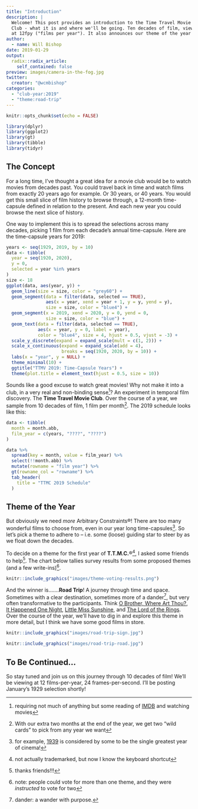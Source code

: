 ```yaml
---
title: "Introduction"
description: |
  Welcome! This post provides an introduction to the Time Travel Movie 
  Club - what it is and where we'll be going. Ten decades of film, viewed 
  at 12fpy ("films per year"). It also announces our theme of the year for 2019.
author:
  - name: Will Bishop
date: 2019-01-29
output:
  radix::radix_article:
    self_contained: false
preview: images/camera-in-the-fog.jpg
twitter:
  creator: "@wcmbishop"
categories:
  - "club-year:2019"
  - "theme:road-trip"
---
```


```r
knitr::opts_chunk$set(echo = FALSE)

library(dplyr)
library(ggplot2)
library(gt)
library(tibble)
library(tidyr)
```

## The Concept

For a long time, I've thought a great idea for a movie club would be to watch movies from decades past. You could travel back in time and watch films from exactly 20 years ago for example. Or 30 years, or 40 years. You would get this small slice of film history to browse through, a 12-month time-capsule defined in relation to the present. And each new year you could browse the next slice of history.

One way to implement this is to spread the selections across many decades, picking 1 film from each decade's annual time-capsule. Here are the time-capsule years for 2019:

```r
years <- seq(1929, 2019, by = 10)
data <- tibble(
  year = seq(1920, 2020),
  y = 0,
  selected = year %in% years
)
size <- 18
ggplot(data, aes(year, y)) +
  geom_line(size = size, color = "grey60") +
  geom_segment(data = filter(data, selected == TRUE),
               aes(x = year, xend = year + 1, y = y, yend = y),
               size = size, color = "blue4") +
  geom_segment(x = 2019, xend = 2020, y = 0, yend = 0, 
               size = size, color = "blue") +
  geom_text(data = filter(data, selected == TRUE),
            aes(x = year, y = 0, label = year), 
            color = "blue4", size = 4, hjust = 0.5, vjust = -3) +
  scale_y_discrete(expand = expand_scale(mult = c(1, 2))) +
  scale_x_continuous(expand = expand_scale(add = 4),
                     breaks = seq(1920, 2020, by = 10)) +
  labs(x = "year", y = NULL) +
  theme_minimal(10) +
  ggtitle("TTMV 2019: Time-Capsule Years") +
  theme(plot.title = element_text(hjust = 0.5, size = 10))
```

Sounds like a good excuse to watch great movies! Why not make it into a  club, in a very real and non-binding sense^[requiring not much of anything but some reading of [IMDB](https://www.imdb.com) and watching movies]? An experiment in temporal film discovery. The **Time Travel Movie Club**. Over the course of a year, we sample from 10 decades of film, 1 film per month^[With our extra two months at the end of the year, we get two "wild cards" to pick from any year we want]. The 2019 schedule looks like this:

```r
data <- tibble(
  month = month.abb,
  film_year = c(years, "????", "????")
)

data %>% 
  spread(key = month, value = film_year) %>% 
  select(!!month.abb) %>% 
  mutate(rowname = "film year") %>% 
  gt(rowname_col = "rowname") %>%
  tab_header(
    title = "TTMC 2019 Schedule"
  )
```


## Theme of the Year

But obviously we need *more* Arbitrary Constraints®! There are too many wonderful films to choose from, even in our year long time-capsules^[for example, [1939](https://www.imdb.com/search/title?year=1939&title_type=feature&) is considered by some to be the single greatest year of cinema!]. So let's pick a theme to adhere to -- i.e. some (loose) guiding star to steer by as we float down the decades. 

To decide on a theme for the first year of **T.T.M.C.**®^[not actually trademarked, but now I know the keyboard shortcut], I asked some friends to help^[thanks friends!!!]. The chart below tallies survey results from some proposed themes (and a few write-ins)^[note: people could vote for more than one theme, and they were *instructed* to vote for two]. 

```r
knitr::include_graphics("images/theme-voting-results.png")
```

And the winner is.......**Road Trip**! A journey through time and space. Sometimes with a clear destination, sometimes more of a dander^[dander: a wander with purpose.], but very often transformative to the participants. Think [O Brother, Where Art Thou?](https://www.imdb.com/title/tt0190590), [It Happened One Night](https://www.imdb.com/title/tt0025316), [Little Miss Sunshine](https://www.imdb.com/title/tt0449059), and [The Lord of the Rings](https://www.imdb.com/title/tt0120737).
Over the course of the year, we'll have to dig in and explore this theme in more detail, but I think we have some good films in store. 

<aside>
```r
knitr::include_graphics("images/road-trip-sign.jpg")
```
</aside>

```r
knitr::include_graphics("images/road-trip-road.jpg")
```


## To Be Continued...

So stay tuned and join us on this journey through 10 decades of film! We'll be viewing at 12 films-per-year, 24 frames-per-second. I'll be posting January's 1929 selection shortly!

